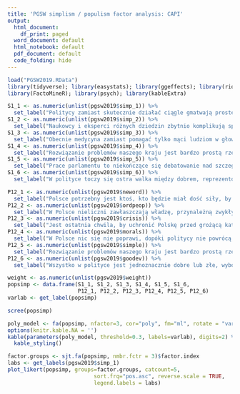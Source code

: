 ```yaml
---
title: 'PGSW simplism / populism factor analysis: CAPI'
output:
  html_document:
    df_print: paged
  word_document: default
  html_notebook: default
  pdf_document: default
  code_folding: hide
---
```


```r
load("PGSW2019.RData")
library(tidyverse); library(easystats); library(ggeffects); library(rio); library(scales); library(sjlabelled); library(labelled); library(sjPlot); library(report)
library(FactoMineR); library(psych); library(kableExtra)

S1_1 <- as.numeric(unlist(pgsw2019$simp_1)) %>%
  set_label("Politycy zamiast skutecznie działać ciągle gmatwają proste sprawy.")
S1_2 <- as.numeric(unlist(pgsw2019$simp_2)) %>%
  set_label("Naukowcy i eksperci różnych dziedzin zbytnio komplikują sprawy, które są dość proste.")
S1_3 <- as.numeric(unlist(pgsw2019$simp_3)) %>%
  set_label("Obecnie medycyna zamiast pomagać tylko mąci ludziom w głowach; by być zdrowym wystarczy żyć naturalnie i słuchać ludzi podobnych do nas.")
S1_4 <- as.numeric(unlist(pgsw2019$simp_4)) %>%
  set_label("Rozwiązanie problemów naszego kraju jest bardzo prostą rzeczą, trzeba tylko dać władze tym, którzy będą chcieli tego dokonać.")
S1_5 <- as.numeric(unlist(pgsw2019$simp_5)) %>%
  set_label("Prace parlamentu to niekończące się debatowanie nad szczegółami ustaw, a tymczasem regulacje niektórych spraw są tak proste, że każdy z nas mógłby je rozwiązać.")
S1_6 <- as.numeric(unlist(pgsw2019$simp_6)) %>%
  set_label("W polityce toczy się ostra walka między dobrem, reprezentowanym przez zwykłych ludzi, a złem – wynikającym z działań często skorumpowanych elit.")

P12_1 <- as.numeric(unlist(pgsw2019$neword)) %>%
  set_label("Polsce potrzebny jest ktoś, kto będzie miał dość siły, by zmienić całkowicie nasz system władzy i zaprowadzić nowy, sprawiedliwy ład i porządek.")
P12_2 <- as.numeric(unlist(pgsw2019$ordpeop)) %>%
  set_label("W Polsce nieliczni zawłaszczają władzę, przynależną zwykłym ludziom.")
P12_3 <- as.numeric(unlist(pgsw2019$crisis)) %>%
  set_label("Jest ostatnia chwila, by uchronić Polskę przed grożącą katastrofą.")
P12_4 <- as.numeric(unlist(pgsw2019$morals)) %>%
  set_label("W Polsce nic się nie poprawi, dopóki politycy nie powrócą do starych, dobrych wartości moralnych.")
P12_5 <- as.numeric(unlist(pgsw2019$simple)) %>%
  set_label("Rozwiązanie problemów naszego kraju jest bardzo prostą rzeczą, trzeba tylko dać władzę tym, którzy będą chcieli tego dokonać.")
P12_6 <- as.numeric(unlist(pgsw2019$goodev)) %>%
  set_label("Wszystko w polityce jest jednoznacznie dobre lub złe, wybór jest jasny.")

weight <- as.numeric(unlist(pgsw2019$weight))
popsimp <- data.frame(S1_1, S1_2, S1_3, S1_4, S1_5, S1_6,
                      P12_1, P12_2, P12_3, P12_4, P12_5, P12_6)
varlab <- get_label(popsimp)
```

```r
scree(popsimp)
```

```r
poly_model <- fa(popsimp, nfactor=3, cor="poly", fm="ml", rotate = "varimax", correct=0, n.obs=2003, weight=weight)
options(knitr.kable.NA = '')
kable(parameters(poly_model, threshold=0.3, labels=varlab), digits=2) %>%
  kable_styling()
```

```r
factor.groups <- sjt.fa(popsimp, nmbr.fctr = 3)$factor.index
labs <- get_labels(pgsw2019$simp_1)
plot_likert(popsimp, groups=factor.groups, catcount=5, 
                           sort.frq="pos.asc", reverse.scale = TRUE,
                           legend.labels = labs)
```

